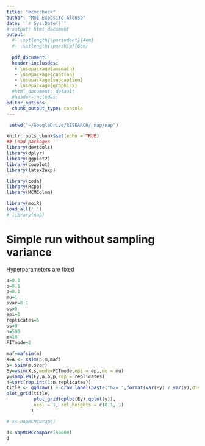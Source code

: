 ```yaml
---
title: "mcmccheck"
author: "Moi Exposito-Alonso"
date: '`r Sys.Date()`'
# output: html_document
output:
  #- \setlength{\parindent}{4em}
  #- \setlength{\parskip}{0em}
  
  pdf_document:
  header-inclusdes:
   - \usepackage{amsmath}
   - \usepackage{caption}
   - \usepackage{subcaption}
   - \usepackage{graphicx}
  #html_document: default
  #header-includes:
editor_options: 
  chunk_output_type: console
---
```


```r
 setwd("~/GoogleDrive/RESEARCH/_nap/nap")

knitr::opts_chunk$set(echo = TRUE)
## Load packages
library(devtools)
library(dplyr)
library(ggplot2)
library(cowplot)
library(latex2exp)

library(coda)
library(Rcpp)
library(MCMCglmm)

library(moiR)
load_all('.')
# library(nap)

```



<!-- Test inintialization -->
<!-- ```{r} -->
<!-- x<-test_napMCMC(y,h,X,m=1:m,n=1:n,rnorm(m,0,0.1), -->
<!--            test=F, -->
<!--            verbose=T, -->
<!--            iterations=10,FITmode = 2,Smode = 2, -->
<!--            PRImode = 2) -->

<!-- ``` -->

<!-- Test few steps -->
<!-- ```{r} -->

<!-- x<-napMCMC(y,h,X,m=1:m,n=1:n,rnorm(m,0,0.1), -->
<!--            test=F, -->
<!--            verbose=T, -->
<!--            iterations=100,FITmode = 2,Smode = 2, -->
<!--            PRImode = 2) -->

<!-- plotNAP(x) -->
<!-- ``` -->


# Simple run without sampling variance
Hyperparameters are fixed

```r

a=0.1
b=0.1
p=0.1
mu=1
svar=0.1
ss=0
epi=1
replicates=5
ss=0
n=500
m=10
FITmode=2

maf=mafsim(m)
X=A <- Xsim(n,m,maf)
s= ssim(m,svar)
Ey=wsim(X,s,mode=FITmode,epi = epi,mu = mu)
y=sampleW(Ey,a,b,p,rep = replicates)
h=sort(rep.int(1:n,replicates))
title <- ggdraw() + draw_label(paste("h2= ",format(var(Ey) / var(y),digits=2)),fontface = 'bold')
plot_grid(title,
          plot_grid(qplot(Ey),qplot(y)),
          ncol = 1, rel_heights = c(0.1, 1)
         )

# x<-napMCMCwrap()

d<-napMCMCcompare(50000)
d


```



<!-- ```{r, fig.width=8,fig.height=8,fig.align='center'} -->

<!-- # qplot(x$shat,BMridge(X,My(y,h)), xlab = "NAP",ylab="rGWA") +  -->
<!--       # geom_abline(slope = 1,intercept = 0, color=transparent("grey")) -->

<!-- pnap<-scorplot(s,x$shat) -->
<!-- pgwa<-scorplot(s,BMridge(X,My(y,h))) -->
<!-- pfinal<-plot_grid( -->
<!--           pnap$psel, -->
<!--           pgwa$psel, -->
<!--           labels=c("NAP","mGWA") -->
<!--           ) -->
<!-- # pfinal -->

<!-- inap<-indplot(y,h,wC(X,x$shat,FITmode,epi = x$par["epi",] ,mu= x$par["mu",])) -->
<!-- igwa<-indplot(y,h,X %*% BMridge(X,My(y,h))+mu) -->
<!-- trueplot<-indplot(y,h,wC(X,s,FITmode,epi = epi ,mu= mu)) -->
<!-- pfin2<-plot_grid( -->
<!--           inap, -->
<!--           igwa, -->
<!--           labels=c("NAP","mGWA") -->
<!--           ) -->
<!-- # pfin2 -->

<!-- plo<-plot_grid(pfinal,pfin2,ncol=1) -->
<!-- print(plo) -->

<!-- ``` -->


<!-- #What it should be -->
<!-- ```{r, fig.width=8,fig.height=12,fig.align='center'} -->
<!-- inap<-indplot(y,h,wC(X,x$shat,FITmode,epi = x$par["epi",] ,mu= x$par["mu",])) -->
<!-- inapfalse<-indplot(y,h,wC(X,x$shat,1,epi = x$par["epi",] ,mu= x$par["mu",])) -->
<!-- igwa<-indplot(y,h,X %*% BMridge(X,My(y,h))+mu) -->
<!-- trueplot<-indplot(y,h,wC(X,s,FITmode,epi = epi ,mu= mu)) -->


<!-- plot_grid(inap,igwa,trueplot,ncol=1,labels=c("NAP","mGWA","Truth")) -->

<!-- ``` -->

